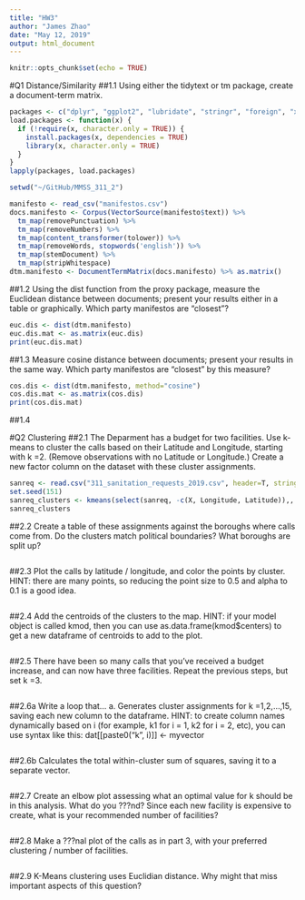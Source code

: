 ```yaml
---
title: "HW3"
author: "James Zhao"
date: "May 12, 2019"
output: html_document
---
```


```r
knitr::opts_chunk$set(echo = TRUE)
```

#Q1 Distance/Similarity
##1.1 Using either the tidytext or tm package, create a document-term matrix. 
```r
packages <- c("dplyr", "ggplot2", "lubridate", "stringr", "foreign", "xml2", "rvest", "tm", "tidytext", "proxy", "viridis", "fields", "mixtools")
load.packages <- function(x) {
  if (!require(x, character.only = TRUE)) {
    install.packages(x, dependencies = TRUE)
    library(x, character.only = TRUE)
  }
}
lapply(packages, load.packages)
```

```r
setwd("~/GitHub/MMSS_311_2")

manifesto <- read_csv("manifestos.csv")
docs.manifesto <- Corpus(VectorSource(manifesto$text)) %>% 
  tm_map(removePunctuation) %>%
  tm_map(removeNumbers) %>%
  tm_map(content_transformer(tolower)) %>%
  tm_map(removeWords, stopwords('english')) %>%
  tm_map(stemDocument) %>%
  tm_map(stripWhitespace)
dtm.manifesto <- DocumentTermMatrix(docs.manifesto) %>% as.matrix()

```

##1.2 Using the dist function from the proxy package, measure the Euclidean distance between documents; present your results either in a table or graphically. Which party manifestos are "closest"?

```r
euc.dis <- dist(dtm.manifesto)
euc.dis.mat <- as.matrix(euc.dis)
print(euc.dis.mat)
```

##1.3 Measure cosine distance between documents; present your results in the same way. Which party manifestos are "closest" by this measure? 

```r
cos.dis <- dist(dtm.manifesto, method="cosine")
cos.dis.mat <- as.matrix(cos.dis)
print(cos.dis.mat)
```

##1.4

#Q2 Clustering
##2.1 The Deparment has a budget for two facilities. Use k-means to cluster the calls based on their Latitude and Longitude, starting with k =2. (Remove observations with no Latitude or Longitude.) Create a new factor column on the dataset with these cluster assignments. 
```r
sanreq <- read.csv("311_sanitation_requests_2019.csv", header=T, stringsAsFactors = F)
set.seed(151)
sanreq_clusters <- kmeans(select(sanreq, -c(X, Longitude, Latitude)),, 2, nstart = 50)
sanreq_clusters
```

##2.2 Create a table of these assignments against the boroughs where calls come from. Do the clusters match political boundaries? What boroughs are split up?

```r

```

##2.3 Plot the calls by latitude / longitude, and color the points by cluster. HINT: there are many points, so reducing the point size to 0.5 and alpha to 0.1 is a good idea. 

```r

```

##2.4 Add the centroids of the clusters to the map. HINT: if your model object is called kmod, then you can use as.data.frame(kmod$centers) to get a new dataframe of centroids to add to the plot. 

```r

```

##2.5 There have been so many calls that you've received a budget increase, and can now have three facilities. Repeat the previous steps, but set k =3. 

```r

```

##2.6a  Write a loop that... a. Generates cluster assignments for k =1,2,...,15, saving each new column to the dataframe. HINT: to create column names dynamically based on i (for example, k1 for i = 1, k2 for i = 2, etc), you can use syntax like this: dat[[paste0("k", i)]] <- myvector 

```r

```

##2.6b  Calculates the total within-cluster sum of squares, saving it to a separate vector.

```r

```

##2.7 Create an elbow plot assessing what an optimal value for k should be in this analysis. What do you ???nd? Since each new facility is expensive to create, what is your recommended number of facilities?
```r

```

##2.8 Make a ???nal plot of the calls as in part 3, with your preferred clustering / number of facilities. 
```r

```

##2.9  K-Means clustering uses Euclidian distance. Why might that miss important aspects of this question?
```r

```

